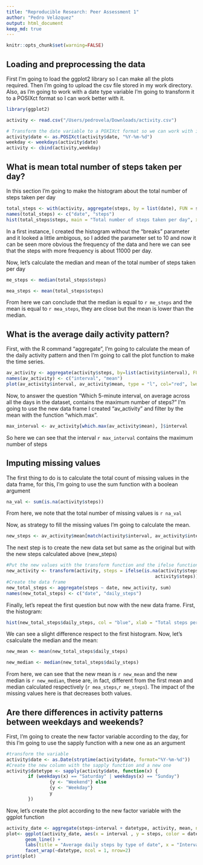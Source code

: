 ```yaml
---
title: "Reproducible Research: Peer Assessment 1"
author: "Pedro Velázquez"
output: html_document
keep_md: true
---
```


```r
knitr::opts_chunk$set(warning=FALSE)
```


## Loading and preprocessing the data

First I'm going to load the ggplot2 library so I can make all the plots required. Then I'm going to upload the csv file stored in my work directory. Also, as I'm going to work with a date type variable I'm going to transform it to a POSIXct format so I can work better with it.

```r
library(ggplot2)

activity <- read.csv("/Users/pedrovela/Downloads/activity.csv")

# Transform the date variable to a POXIXct format so we can work with it 
activity$date <- as.POSIXct(activity$date, "%Y-%m-%d")
weekday <- weekdays(activity$date)
activity <- cbind(activity,weekday)
```


## What is mean total number of steps taken per day?

In this section I'm going to make the histogram about the total number of steps taken per day

```r
total_steps <- with(activity, aggregate(steps, by = list(date), FUN = sum, na.rm = TRUE))
names(total_steps) <- c("date", "steps")
hist(total_steps$steps, main = "Total number of steps taken per day", xlab = "Total steps taken per day", col = "green",breaks = 10)
```

In a first instance, I created the histogram without the "breaks" parameter and it looked a little ambigous, so I added the parameter set to 10 and now it can be seen more obvious the frequency of the data and here we can see that the steps with more frequency is about 11000 per day. 

Now, let's calculate the median and mean of the total number of steps taken per day

```r
me_steps <- median(total_steps$steps)
```

```r
mea_steps <- mean(total_steps$steps)
```

From here we can conclude that the median is equal to `r me_steps` and the mean is equal to `r mea_steps`, they are close but the mean is lower than the median.

## What is the average daily activity pattern?

First, with the R command "aggregate", I'm going to calculate the mean of the daily activity pattern and then I'm going to call the plot function to make the time series.

```r
av_activity <- aggregate(activity$steps, by=list(activity$interval), FUN=mean, na.rm=TRUE)
names(av_activity) <- c("interval", "mean")
plot(av_activity$interval, av_activity$mean, type = "l", col="red", lwd = 2, xlab="Interval", ylab="Average number of steps", main="Average number of steps per intervals")
```

Now, to answer the question "Which 5-minute interval, on average across all the days in the dataset, contains the maximum number of steps?" I'm going to use the new data frame I created "av_activity" and filter by the mean with the function "which.max".

```r
max_interval <- av_activity[which.max(av_activity$mean), ]$interval
```

So here we can see that the interval `r max_interval` contains the maximum number of steps 

## Imputing missing values

The first thing to do is to calculate the total count of missing values in the data frame, for this, I'm going to use the sum function with a boolean argument 

```r
na_val <- sum(is.na(activity$steps))
```

From here, we note that the total number of missing values is `r na_val` 

Now, as strategy to fill the missing values I'm going to calculate the mean.

```r
new_steps <- av_activity$mean[match(activity$interval, av_activity$interval)]
```

The next step is to create the new data set but same as the original but with the new steps calculated above (new_steps)

```r
#Put the new values with the transform function and the ifelse function 
new_activity <- transform(activity, steps = ifelse(is.na(activity$steps),new_steps,
                                                       activity$steps))
#Create the data frame
new_total_steps <- aggregate(steps ~ date, new_activity, sum)
names(new_total_steps) <- c("date", "daily_steps")
```

Finally, let's repeat the first question but now with the new data frame. First, the histogram:

```r
hist(new_total_steps$daily_steps, col = "blue", xlab = "Total steps per day", main = "Total number of steps taken each day", breaks = 10)
```

We can see a slight difference respect to the first histogram. Now, let's csalculate the median and the mean:

```r
new_mean <- mean(new_total_steps$daily_steps)
```

```r
new_median <- median(new_total_steps$daily_steps)
```

From here, we can see that the new mean is `r new_mean` and the new median is `r new_median`, these are, in fact, different from the first mean and median calculated respectively (`r mea_steps`,`r me_steps`). The impact of the missing values here is that decreases both values.

## Are there differences in activity patterns between weekdays and weekends?

First, I'm going to create the new factor variable according to the day, for this I'm going to use the sapply function with a new one as an argument

```r
#transform the variable
activity$date <- as.Date(strptime(activity$date, format="%Y-%m-%d"))
#Create the new column with the sapply function and a new one 
activity$datetype <- sapply(activity$date, function(x) {
        if (weekdays(x) == "Saturday" | weekdays(x) == "Sunday") 
                {y <- "Weekend"} else 
                {y <- "Weekday"}
                y
        })
```

Now, let's create the plot according to the new factor variable with the ggplot function

```r
activity_date <- aggregate(steps~interval + datetype, activity, mean, na.rm = TRUE)
plot<- ggplot(activity_date, aes(x = interval , y = steps, color = datetype)) +
       geom_line() +
       labs(title = "Average daily steps by type of date", x = "Interval", y = "Average number of steps") +
       facet_wrap(~datetype, ncol = 1, nrow=2)
print(plot)
```
